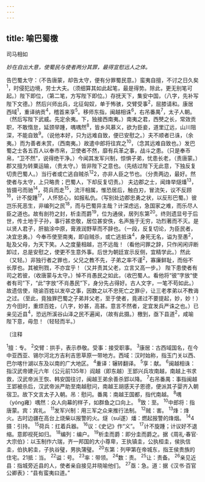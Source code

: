 ```yaml
---
---
---
```

title: 喻巴蜀檄
---



司马相如

*妙在自出大意，使蜀民与使者两分其罪，最得宣慰远人之体。*

告巴蜀太守：（不告唐蒙，却告太守，便有分罪蜀民意。）蛮夷自擅，不讨之日久矣<sup>1</sup>，时侵犯边境，劳士大夫。（须细算其如此起笔，最是得势。除此，更无别笔可起。）陛下即位，（第二笔，方写陛下即位。）存抚天下，集安中国，（八字，先补写陛下文德。）然后兴师出兵，北征匈奴，单于怖骇，交臂受事<sup>2</sup>，屈膝请和。康居西域<sup>1</sup>，重译纳贡<sup>4</sup>，稽首来享<sup>5</sup>。移师东指，闽越相诛<sup>6</sup>，右吊番禺<sup>7</sup>，太子人朝。（然后写陛下武威。先定余夷。下，独接西南夷。）南夷之君，西僰之长，常效贡职，不敢惰怠，延颈举踵，喁喁然<sup>8</sup>，皆乡风慕义，欲为臣妾，道里辽远，山川阻深，不能自致<sup>9</sup>。（说他本好，只为远难自致，便已安慰之。）夫不顺者已诛，（余夷。）而为善者未赏，（西南夷。）故遣中郎将往宾之<sup>10</sup>，（念其远难自致也。）发巴蜀之士各五百人以奉市帛，卫使者不然，靡有兵革之事，战斗之患。（只是奉币帛，“卫不然”，说得绝干净。）今闻其发军兴制，惊惧子弟，忧患长老，（责唐蒙。）郡又擅为转粟运输，（贵太守。）皆非陛下之意也。（先结过陛下无此意，下独反复切贵巴蜀人。）当行者或亡逃自贼杀<sup>12</sup>2，亦非人臣之节也。（分贵两边，最好。然使者与太守，上只略贵；巴蜀人，下却反复切责。）
夫边郡之士，闻烽举燧燔<sup>13</sup>，皆摄弓而驰<sup>14</sup>，荷兵而走<sup>15</sup>，流汗相属，惟恐居后，触白刃，冒流矢，议不反顾<sup>16</sup>，计不旋踵<sup>17</sup>，人怀怒心，如报私仇。（写别处边郡忠勇之状，以反形巴蜀。）彼岂乐死恶生，非编列之民<sup>18</sup>，而与巴蜀异主哉？计深虑远，急国家之难，而乐尽人臣之道也。故有剖符之封，析圭而爵<sup>19</sup>，位为通侯，居列东第<sup>20</sup>。终则遗显号于后
世，传土地于子孙，事行甚忠敬，居位甚安佚，名声施于无穷，功烈著而不灭。是以贤人君子，肝脑涂中原，膏液润野草而不辞也。（一段，反复切论，为臣民者，决宜忠勇。）今奉币使至南夷，即自贼杀，或亡逃抵诛<sup>4</sup>，身死无名，谥为至愚<sup>2</sup>，耻及父母，为天下笑。人之度量相越，岂不远哉！（看他问罪之辞，只作闲闲评断卸过，总是安慰之，使更不生意外事。后世为朝廷宣示反侧，宜精学此。）然此（又轻。）非独行者之罪也，父兄之教不先，子弟之率不谨<sup>2</sup>，寡廉鲜耻，而俗不长厚也。其被刑戮，不亦宜乎！（又并责其父老，立言又高一步。）
陛下患使者有司之若彼，（收唐蒙与太守。）悼不肖愚民之如此，（收巴蜀人。看他将“彼”字放“使者有司”下，“此”字放“不肖愚民”下，身分先占得好。古人文字，一笔不苟如此。）故遗信使，晓谕百姓以发卒之事，因数之以不忠死亡之罪＠，让三老孝弟以不教诲之过。（至此，竟独罪巴蜀之子弟并父老，至于使者，竟递过不要提起，妙，妙！）方今田时，重烦百姓，（八字，妙甚，高甚。意言不然者，定宜发兵严诛之也。）已亲见近县<sup>4</sup>，恐远所溪谷山泽之民不遍闻，（故有此摄。）檄到，亟下县道<sup>2</sup>，咸喻陛下意，毋忽！（轻轻而半。）

〔注释</sup>

<sup>1</sup>擅：专。
<sup>2</sup>交臂：拱手，表示恭敬。受事：接受职事。
<sup>3</sup>康居：古西域国名，在今中亚西亚、锡尔河北方吉利吉思草原一带地方。西域：汉时始称，指玉门关以西、巴尔喀什湖以东及以南的广大地区。
<sup>4</sup>重译：辗转翻译。
<sup>5</sup>享：献。
<sup>6</sup>闽越相诛：指汉武帝建元六年（公元前135年）阎越（即东越）王郢兴兵攻南越，南越上书求救，汉武帝派王恢、韩安国往讨，闽越王弟余善杀郢以降。
<sup>7</sup>右吊番禺：事指闽越王郢被杀后，汉武帝派严助至南越慰问，南越王胡感天子恩德，便派其子婴齐入朝宿卫。故下文言太子入朝。吊：慰问。番禺：南越王国都，指代南越。
<sup>8</sup>喁（yóng雍）喁然：众人向幕的样子，如群鱼之口向上。
<sup>9</sup>致：至。
<sup>10</sup>中郎将：指唐蒙。宾：宾礼。
<sup>11</sup>发军兴制：用三军之众来推行法制。
<sup>12</sup>贼：害。
<sup>13</sup>烽：烽火。古时边疆在高台上烧柴以报警的火。燧（suī遂）燔：燃起报警的烽烟。
<sup>14</sup>4摄：引持。
<sup>15</sup>荷兵：扛着兵器。
<sup>16</sup>议：《史记》作“义”。
<sup>17</sup>计不旋踵；计议好不退缩。意即视死如归。
<sup>18</sup>编列：编户。
<sup>19</sup>析圭而爵：即分圭而爵之。据《周礼·春官·大宗伯》：以玉制作六瑞，齐一邦国的大小尊卑，王执镇圭，公执桓圭，侯执信圭，伯执躬圭，子执谷璧，男执蒲璧。
<sup>20</sup>东第：列甲第在帝城东，指王侯贵族的住宅。21抵：当。
<sup>22</sup>谥：号。
<sup>23</sup>率：带领。
<sup>24</sup>数：责。
<sup>25</sup>让：责备。
<sup>26</sup>亲见近县：指城旁近县的人，使者亲自接见并晓喻他们。
<sup>27</sup>亟：急。道：据《汉书·百官公卿表》：“县有蛮夷曰道。”